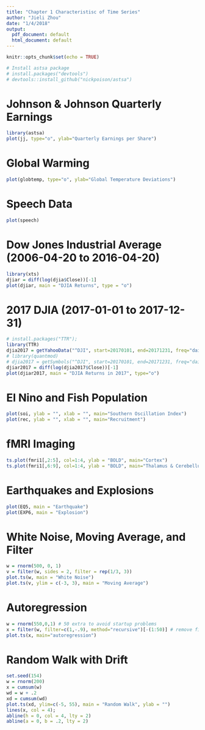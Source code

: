 ```yaml
---
title: "Chapter 1 Characteristisc of Time Series"
author: "Jieli Zhou"
date: "1/4/2018"
output:
  pdf_document: default
  html_document: default
---
```


```r
knitr::opts_chunk$set(echo = TRUE)
```

```r
# Install astsa package
# install.packages("devtools")
# devtools::install_github("nickpoison/astsa")
```

# Johnson & Johnson Quarterly Earnings
```r
library(astsa)
plot(jj, type="o", ylab="Quarterly Earnings per Share")
```



# Global Warming
```r
plot(globtemp, type="o", ylab="Global Temperature Deviations")
```

# Speech Data
```r
plot(speech)
```



# Dow Jones Industrial Average (2006-04-20 to 2016-04-20)
```r
library(xts)
djiar = diff(log(djia$Close))[-1]
plot(djiar, main = "DJIA Returns", type = "o")
```


# 2017 DJIA (2017-01-01 to 2017-12-31)
```r
# install.packages("TTR");
library(TTR)
djia2017 = getYahooData("^DJI", start=20170101, end=20171231, freq="daily")
# library(quantmod)
# djia2017 = getSymbols("^DJI", start=20170101, end=20171231, freq="daily")
djiar2017 = diff(log(djia2017$Close))[-1]
plot(djiar2017, main = "DJIA Returns in 2017", type="o")
```



# EI Nino and Fish Population
```r
plot(soi, ylab = "", xlab = "", main="Southern Oscillation Index")
plot(rec, ylab = "", xlab = "", main="Recruitment")
```

# fMRI Imaging

```r
ts.plot(fmri1[,2:5], col=1:4, ylab = "BOLD", main="Cortex")
ts.plot(fmri1[,6:9], col=1:4, ylab = "BOLD", main="Thalamus & Cerebellum")
```

# Earthquakes and Explosions
```r
plot(EQ5, main = "Earthquake")
plot(EXP6, main = "Explosion")
```

# White Noise, Moving Average, and Filter

```r
w = rnorm(500, 0, 1)
v = filter(w, sides = 2, filter = rep(1/3, 3))
plot.ts(w, main = "White Noise")
plot.ts(v, ylim = c(-3, 3), main = "Moving Average")
```

# Autoregression

```r
w = rnorm(550,0,1) # 50 extra to avoid startup problems
x = filter(w, filter=c(1,-.9), method="recursive")[-(1:50)] # remove first 50
plot.ts(x, main="autoregression")
```

# Random Walk with Drift
```r
set.seed(154)
w = rnorm(200)
x = cumsum(w)
wd = w + .2
xd = cumsum(wd)
plot.ts(xd, ylim=c(-5, 55), main = "Random Walk", ylab = "")
lines(x, col = 4);
abline(h = 0, col = 4, lty = 2)
abline(a = 0, b = .2, lty = 2)
```

